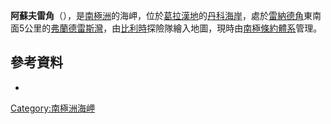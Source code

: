 {{Coord|65|3|S|63|39|W|source:GNIS|display=title}}

'''阿蘇夫雷角'''（{{lang-en|Azufre Point}}），是[[南極洲|南極洲]]的海岬，位於[[葛拉漢地|葛拉漢地]]的[[丹科海岸|丹科海岸]]，處於[[雷納德角|雷納德角]]東南面5公里的[[弗蘭德雷斯灣|弗蘭德雷斯灣]]，由[[比利時|比利時]]探險隊繪入地圖，現時由[[南極條約體系|南極條約體系]]管理。

==參考資料==
* {{usgs-gazetteer|id=801}}

{{DEFAULTSORT:Azufre Point}}
[[Category:南極洲海岬|Category:南極洲海岬]]


{{DancoCoast-geo-stub}}